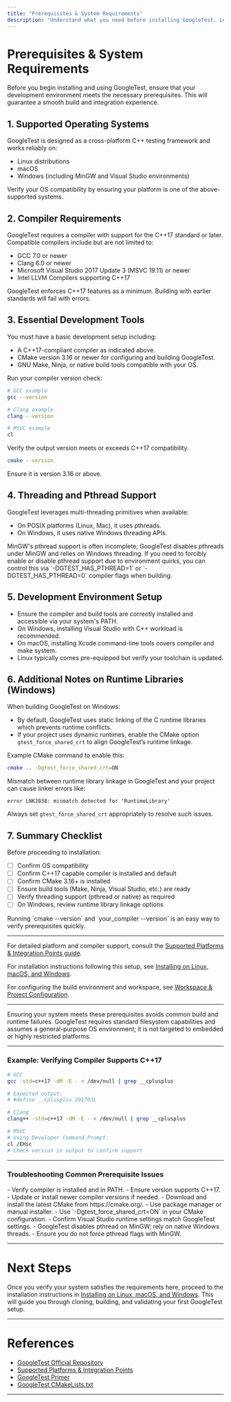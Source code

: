 ```yaml
---
title: "Prerequisites & System Requirements"
description: "Understand what you need before installing GoogleTest. Learn about supported operating systems, required compiler versions, and essential development tools, including C++17 compatibility and basic setup expectations."
---
```


# Prerequisites & System Requirements

Before you begin installing and using GoogleTest, ensure that your development environment meets the necessary prerequisites. This will guarantee a smooth build and integration experience.

## 1. Supported Operating Systems

GoogleTest is designed as a cross-platform C++ testing framework and works reliably on:

- Linux distributions
- macOS
- Windows (including MinGW and Visual Studio environments)

<Check>
Verify your OS compatibility by ensuring your platform is one of the above-supported systems.
</Check>

## 2. Compiler Requirements

GoogleTest requires a compiler with support for the C++17 standard or later. Compatible compilers include but are not limited to:

- GCC 7.0 or newer
- Clang 6.0 or newer
- Microsoft Visual Studio 2017 Update 3 (MSVC 19.11) or newer
- Intel LLVM Compilers supporting C++17

<Note>
GoogleTest enforces C++17 features as a minimum. Building with earlier standards will fail with errors.
</Note>

## 3. Essential Development Tools

You must have a basic development setup including:

- A C++17-compliant compiler as indicated above.
- CMake version 3.16 or newer for configuring and building GoogleTest.
- GNU Make, Ninja, or native build tools compatible with your OS.

<Steps>
  <Step title="Confirm C++17 support">
Run your compiler version check:

```bash
# GCC example
gcc --version

# Clang example
clang --version

# MSVC example
cl
```
Verify the output version meets or exceeds C++17 compatibility.
  </Step>
  <Step title="Check CMake version">

```bash
cmake --version
```
Ensure it is version 3.16 or above.
  </Step>
</Steps>

## 4. Threading and Pthread Support

GoogleTest leverages multi-threading primitives when available:

- On POSIX platforms (Linux, Mac), it uses pthreads.
- On Windows, it uses native Windows threading APIs.

<Note>
MinGW's pthread support is often incomplete; GoogleTest disables pthreads under MinGW and relies on Windows threading.
</Note>

<Info>
If you need to forcibly enable or disable pthread support due to environment quirks, you can control this via `-DGTEST_HAS_PTHREAD=1` or `-DGTEST_HAS_PTHREAD=0` compiler flags when building.
</Info>

## 5. Development Environment Setup

- Ensure the compiler and build tools are correctly installed and accessible via your system's PATH.
- On Windows, installing Visual Studio with C++ workload is recommended.
- On macOS, installing Xcode command-line tools covers compiler and make system.
- Linux typically comes pre-equipped but verify your toolchain is updated.

## 6. Additional Notes on Runtime Libraries (Windows)

When building GoogleTest on Windows:

- By default, GoogleTest uses static linking of the C runtime libraries which prevents runtime conflicts.
- If your project uses dynamic runtimes, enable the CMake option `gtest_force_shared_crt` to align GoogleTest’s runtime linkage.

Example CMake command to enable this:

```bash
cmake .. -Dgtest_force_shared_crt=ON
```

<Warning>
Mismatch between runtime library linkage in GoogleTest and your project can cause linker errors like:

```text
error LNK2038: mismatch detected for 'RuntimeLibrary'
```

Always set `gtest_force_shared_crt` appropriately to resolve such issues.
</Warning>

## 7. Summary Checklist

Before proceeding to installation:

- [ ] Confirm OS compatibility
- [ ] Confirm C++17 capable compiler is installed and default
- [ ] Confirm CMake 3.16+ is installed
- [ ] Ensure build tools (Make, Ninja, Visual Studio, etc.) are ready
- [ ] Verify threading support (pthread or native) as required
- [ ] On Windows, review runtime library linkage options

<Check>
Running `cmake --version` and `your_compiler --version` is an easy way to verify prerequisites quickly.
</Check>

---

For detailed platform and compiler support, consult the [Supported Platforms & Integration Points guide](/overview/architecture-audience-integration/platforms-and-integration-points).

For installation instructions following this setup, see [Installing on Linux, macOS, and Windows](/getting-started/requirements-installation/installing-on-linux-macos-windows).

For configuring the build environment and workspace, see [Workspace & Project Configuration](/getting-started/requirements-installation/workspace-configuration).

---

<Tip>
Ensuring your system meets these prerequisites avoids common build and runtime failures.
</Tip>

<Note>
GoogleTest requires standard filesystem capabilities and assumes a general-purpose OS environment; it is not targeted to embedded or highly restricted platforms.
</Note>


---

### Example: Verifying Compiler Supports C++17

```bash
# GCC
gcc -std=c++17 -dM -E - < /dev/null | grep __cplusplus

# Expected output:
# #define __cplusplus 201703L

# Clang
clang++ -std=c++17 -dM -E - < /dev/null | grep __cplusplus

# MSVC
# Using Developer Command Prompt:
cl /EHsc
# Check version in output to confirm support
```


---

### Troubleshooting Common Prerequisite Issues

<AccordionGroup title="Troubleshooting Prerequisites">
<Accordion title="Compiler Not Found or Unsupported">
- Verify compiler is installed and in PATH.
- Ensure version supports C++17.
- Update or install newer compiler versions if needed.
</Accordion>
<Accordion title="CMake Version Too Low">
- Download and install the latest CMake from https://cmake.org/.
- Use package manager or manual installer.
</Accordion>
<Accordion title="Runtime Library Mismatch on Windows">
- Use `-Dgtest_force_shared_crt=ON` in your CMake configuration.
- Confirm Visual Studio runtime settings match GoogleTest settings.
</Accordion>
<Accordion title="Pthread Missing on MinGW">
- GoogleTest disables pthread on MinGW; rely on native Windows threads.
- Ensure you do not force pthread flags with MinGW.
</Accordion>
</AccordionGroup>


---

# Next Steps

Once you verify your system satisfies the requirements here, proceed to the installation instructions in [Installing on Linux, macOS, and Windows](/getting-started/requirements-installation/installing-on-linux-macos-windows). This will guide you through cloning, building, and validating your first GoogleTest setup.


---

# References

- [GoogleTest Official Repository](https://github.com/google/googletest)
- [Supported Platforms & Integration Points](/overview/architecture-audience-integration/platforms-and-integration-points)
- [GoogleTest Primer](docs/primer.md)
- [GoogleTest CMakeLists.txt](https://github.com/google/googletest/blob/main/CMakeLists.txt)

---